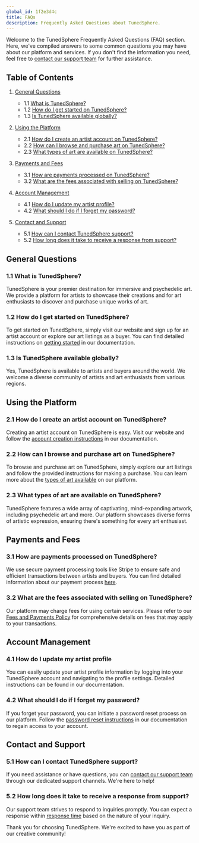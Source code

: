 ```yaml
---
global_id: 1f2e3d4c
title: FAQs
description: Frequently Asked Questions about TunedSphere.
---
```


Welcome to the TunedSphere Frequently Asked Questions (FAQ) section. Here, we've compiled answers to some common questions you may have about our platform and services. If you don't find the information you need, feel free to [contact our support team](#contact-support) for further assistance.

## Table of Contents

1. [General Questions](#general-questions)

   - 1.1 [What is TunedSphere?](#what-is-tunedsphere)
   - 1.2 [How do I get started on TunedSphere?](#getting-started)
   - 1.3 [Is TunedSphere available globally?](#global-availability)

2. [Using the Platform](#using-the-platform)
   - 2.1 [How do I create an artist account on TunedSphere?](#create-artist-account)
   - 2.2 [How can I browse and purchase art on TunedSphere?](#browse-and-purchase)
   - 2.3 [What types of art are available on TunedSphere?](#types-of-art)
3. [Payments and Fees](#payments-and-fees)

   - 3.1 [How are payments processed on TunedSphere?](#payment-processing)
   - 3.2 [What are the fees associated with selling on TunedSphere?](#selling-fees)

4. [Account Management](#account-management)

   - 4.1 [How do I update my artist profile?](#update-profile)
   - 4.2 [What should I do if I forget my password?](#forgot-password)

5. [Contact and Support](#contact-support)
   - 5.1 [How can I contact TunedSphere support?](#contacting-support)
   - 5.2 [How long does it take to receive a response from support?](#response-time)

## General Questions

### 1.1 What is TunedSphere?

TunedSphere is your premier destination for immersive and psychedelic art. We provide a platform for artists to showcase their creations and for art enthusiasts to discover and purchase unique works of art.

### 1.2 How do I get started on TunedSphere?

To get started on TunedSphere, simply visit our website and sign up for an artist account or explore our art listings as a buyer. You can find detailed instructions on [getting started](#create-artist-account) in our documentation.

### 1.3 Is TunedSphere available globally?

Yes, TunedSphere is available to artists and buyers around the world. We welcome a diverse community of artists and art enthusiasts from various regions.

## Using the Platform

### 2.1 How do I create an artist account on TunedSphere?

Creating an artist account on TunedSphere is easy. Visit our website and follow the [account creation instructions](#create-artist-account) in our documentation.

### 2.2 How can I browse and purchase art on TunedSphere?

To browse and purchase art on TunedSphere, simply explore our art listings and follow the provided instructions for making a purchase. You can learn more about the [types of art available](#types-of-art) on our platform.

### 2.3 What types of art are available on TunedSphere?

TunedSphere features a wide array of captivating, mind-expanding artwork, including psychedelic art and more. Our platform showcases diverse forms of artistic expression, ensuring there's something for every art enthusiast.

## Payments and Fees

### 3.1 How are payments processed on TunedSphere?

We use secure payment processing tools like Stripe to ensure safe and efficient transactions between artists and buyers. You can find detailed information about our payment process [here](#payment-processing).

### 3.2 What are the fees associated with selling on TunedSphere?

Our platform may charge fees for using certain services. Please refer to our [Fees and Payments Policy](#fees-and-payments) for comprehensive details on fees that may apply to your transactions.

## Account Management

### 4.1 How do I update my artist profile

You can easily update your artist profile information by logging into your TunedSphere account and navigating to the profile settings. Detailed instructions can be found in our documentation.

### 4.2 What should I do if I forget my password?

If you forget your password, you can initiate a password reset process on our platform. Follow the [password reset instructions](#forgot-password) in our documentation to regain access to your account.

## Contact and Support

### 5.1 How can I contact TunedSphere support?

If you need assistance or have questions, you can [contact our support team](#contacting-support) through our dedicated support channels. We're here to help!

### 5.2 How long does it take to receive a response from support?

Our support team strives to respond to inquiries promptly. You can expect a response within [response time](#response-time) based on the nature of your inquiry.

Thank you for choosing TunedSphere. We're excited to have you as part of our creative community!
